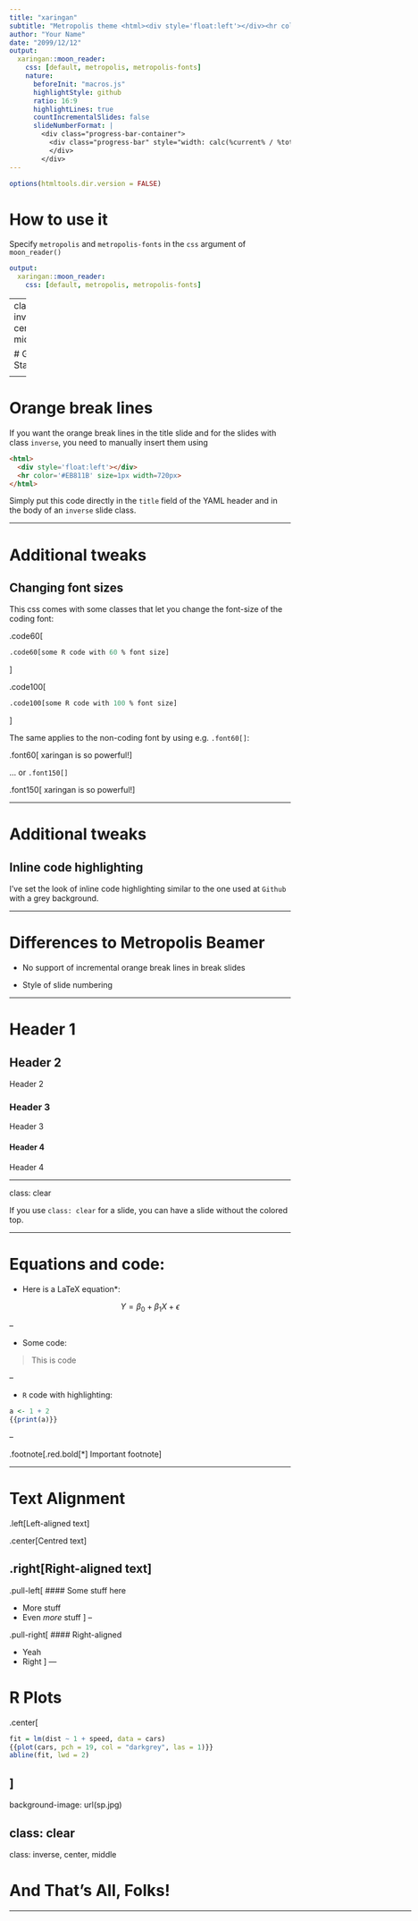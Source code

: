 ```yaml
---
title: "xaringan"
subtitle: "Metropolis theme <html><div style='float:left'></div><hr color='#EB811B' size=1px width=1100px></html>"
author: "Your Name"
date: "2099/12/12"
output: 
  xaringan::moon_reader:
    css: [default, metropolis, metropolis-fonts]
    nature: 
      beforeInit: "macros.js"
      highlightStyle: github
      ratio: 16:9
      highlightLines: true
      countIncrementalSlides: false
      slideNumberFormat: |
        <div class="progress-bar-container">
          <div class="progress-bar" style="width: calc(%current% / %total% * 100%);">
          </div>
        </div>
---
```


```r
options(htmltools.dir.version = FALSE)
```

<style>
.remark-slide-number {
  position: inherit;
}

.remark-slide-number .progress-bar-container {
  position: absolute;
  bottom: 0;
  height: 4px;
  display: block;
  left: 0;
  right: 0;
}

.remark-slide-number .progress-bar {
  height: 100%;
  background-color: orange;
}
</style>

# How to use it

Specify `metropolis` and `metropolis-fonts` in the `css` argument of `moon_reader()`

```yaml
output: 
  xaringan::moon_reader:
    css: [default, metropolis, metropolis-fonts]
```

---
class: inverse, center, middle

# Get Started

<html><div style='float:left'></div><hr color='#EB811B' size=1px width=720px></html> 

---

# Orange break lines

If you want the orange break lines in the title slide and for the slides with class `inverse`, you need to manually insert them using

```html
<html>
  <div style='float:left'></div>
  <hr color='#EB811B' size=1px width=720px>
</html> 
```

Simply put this code directly in the `title` field of the YAML header and in the body of an `inverse` slide class. 

---

# Additional tweaks

## Changing font sizes

This css comes with some classes that let you change the font-size of the coding font:
 
.code60[
```r
.code60[some R code with 60 % font size]
```
]
 
.code100[
```r
.code100[some R code with 100 % font size]
```
]

The same applies to the non-coding font by using e.g. `.font60[]`:

.font60[
xaringan is so powerful!
]

... or `.font150[]`
 
.font150[
xaringan is so powerful!
]

---

# Additional tweaks

## Inline code highlighting

I've set the look of inline code highlighting similar to the one used at `Github` with a grey background. 

---

# Differences to Metropolis Beamer
  
* No support of incremental orange break lines in break slides 

* Style of slide numbering 

---

# Header 1

## Header 2

Header 2

### Header 3

Header 3

#### Header 4

Header 4

---

class: clear

If you use `class: clear` for a slide, you can have a slide without the colored top. 

---

# Equations and code:

* Here is a LaTeX equation*:

$$Y = \beta_{0} + \beta_{1}X + \epsilon$$

--

* Some code:

> This is code

--

* `R` code with highlighting:

```r
a <- 1 + 2
{{print(a)}}
```
--

.footnote[.red.bold[*] Important footnote]

---

# Text Alignment

.left[Left-aligned text]

.center[Centred text]

.right[Right-aligned text]
--

.pull-left[
#### Some stuff here

* More stuff
* Even _more_ stuff
]
--

.pull-right[
#### Right-aligned

* Yeah
* Right
]
---

# R Plots

.center[
```r
fit = lm(dist ~ 1 + speed, data = cars)
{{plot(cars, pch = 19, col = "darkgrey", las = 1)}}
abline(fit, lwd = 2)
```
]
---

background-image: url(sp.jpg)

class: clear
---

class: inverse, center, middle

# And That's All, Folks!

<html><div style='float:left'></div><hr color='#EB811B' size=1px width=720px></html> 